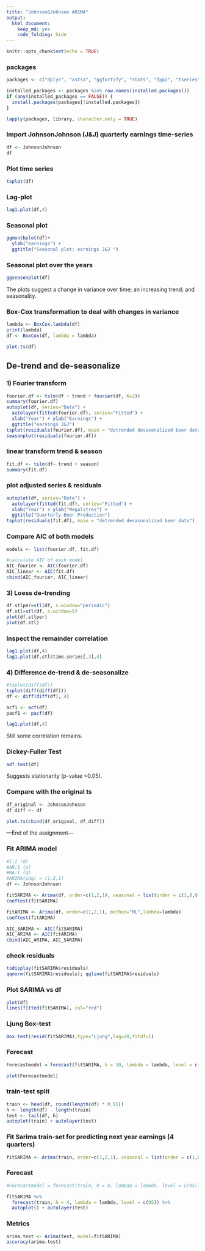 ```yaml
---
title: "Johnson&Johnson ARIMA"
output: 
  html_document:
    keep_md: yes
    code_folding: hide
---
```


```r
knitr::opts_chunk$set(echo = TRUE)
```

### packages
```r
packages <- c("dplyr", "astsa", "ggfortify", "stats", "fpp2", "tseries", "AICcmodavg", "lmtest", "forecast")

installed_packages <- packages %in% row.names(installed.packages())
if (any(installed_packages == FALSE)) {
  install.packages(packages[!installed.packages])
}

lapply(packages, library, character.only = TRUE)
``` 

### Import JohnsonJohnson (J&J) quarterly earnings time-series
```r
df <- JohnsonJohnson
df
```
### Plot time series
```r
tsplot(df)
```

### Lag-plot
```r
lag1.plot(df,4)
```
### Seasonal plot
```r
ggmonthplot(df)+
  ylab("earnings") +
  ggtitle("Seasonal plot: earnings J&J ")
```
### Seasonal plot over the years
```r
ggseasonplot(df)
```
The plots suggest a change in variance over time; an increasing trend; and seasonality.

### Box-Cox transformation to deal with changes in variance
```r
lambda <- BoxCox.lambda(df)
print(lambda)
df <- BoxCox(df, lambda = lambda)

plot.ts(df)
```

## De-trend and de-seasonalize

### 1) Fourier transform
```r
fourier.df <- tslm(df ~ trend + fourier(df, K=2))
summary(fourier.df)
autoplot(df, series="Data") +
  autolayer(fitted(fourier.df), series="Fitted") +
  xlab("Year") + ylab("Earnings") +
  ggtitle("earnings J&J")
tsplot(residuals(fourier.df), main = "detrended desasonalized beer data")
seasonplot(residuals(fourier.df))
```
### linear transform trend & season
```r
fit.df <- tslm(df~ trend + season)
summary(fit.df)
```
### plot adjusted series & residuals
```r
autoplot(df, series="Data") +
  autolayer(fitted(fit.df), series="Fitted") +
  xlab("Year") + ylab("Megalitres") +
  ggtitle("Quarterly Beer Production")
tsplot(residuals(fit.df), main = "detrended desasonalized beer data")
```
### Compare AIC of both models
```r
models <- list(fourier.df, fit.df)

#calculate AIC of each model
AIC_fourier <- AIC(fourier.df)
AIC_linear <- AIC(fit.df)
cbind(AIC_fourier, AIC_linear)
```
### 3) Loess de-trending
```r
df.stlper=stl(df, s.window="periodic")
df.stl=stl(df, s.window=5)
plot(df.stlper)
plot(df.stl)
```

### Inspect the remainder correlation 
```r
lag1.plot(df,4)
lag1.plot(df.stl$time.series[,3],4)
```

### 4) Difference de-trend & de-seasonalize
```r
#tsplot(diff(df))
tsplot(diff(diff(df)))
df <- diff(diff(df), 4)
```

```r
acf1 <- acf(df)
pacf1 <- pacf(df)
```

```r
lag1.plot(df,4)
```
Still some correlation remains.

### Dickey-Fuller Test
```r
adf.test(df)
```
Suggests stationarity (p-value <0.05).


### Compare with the original ts
```r
df_original <- JohnsonJohnson
df_diff <- df

plot.ts(cbind(df_original, df_diff))
```

---End of the assignment---

### Fit ARIMA model
```r
#I:2 (d)
#AR:1 (p)
#MA:1 (q)
#ARIMA(pdq) = (1,2,1)
df <- JohnsonJohnson

fitSARIMA <- Arima(df, order=c(1,2,1), seasonal = list(order = c(1,0,0), period = 4),method="ML", lambda=lambda)
coeftest(fitSARIMA)

fitARIMA <- Arima(df, order=c(1,2,1), method="ML",lambda=lambda)
coeftest(fitARIMA)

AIC_SARIMA <- AIC(fitSARIMA)
AIC_ARIMA <- AIC(fitARIMA)
cbind(AIC_ARIMA, AIC_SARIMA)
```
### check residuals
```r
tsdisplay(fitSARIMA$residuals)
qqnorm(fitSARIMA$residuals); qqline(fitSARIMA$residuals) 
```
### Plot SARIMA vs df
```r
plot(df)
lines(fitted(fitSARIMA), col="red")
```
### Ljung Box-test
```r
Box.test(resid(fitSARIMA),type="Ljung",lag=20,fitdf=1)
```

### Forecast
```r
Forecastmodel = forecast(fitSARIMA, h = 10, lambda = lambda, level = c(95)) 

plot(Forecastmodel)
```
### train-test split
```r
train <- head(df, round(length(df) * 0.95))
h <- length(df) - length(train)
test <- tail(df, h)
autoplot(train) + autolayer(test)
```

### Fit Sarima train-set for predicting next year earnings (4 quarters)
```r
fitSARIMA <- Arima(train, order=c(1,2,1), seasonal = list(order = c(1,0,0), period = 4),method="ML", lambda=lambda)
```

### Forecast
```r
#Forecastmodel = forecast(train, h = 4, lambda = lambda, level = c(95)) 

fitSARIMA %>%
  forecast(train, h = 4, lambda = lambda, level = c(95)) %>%
  autoplot() + autolayer(test)
```
### Metrics
```r
arima.test <- Arima(test, model=fitSARIMA)
accuracy(arima.test)
```
